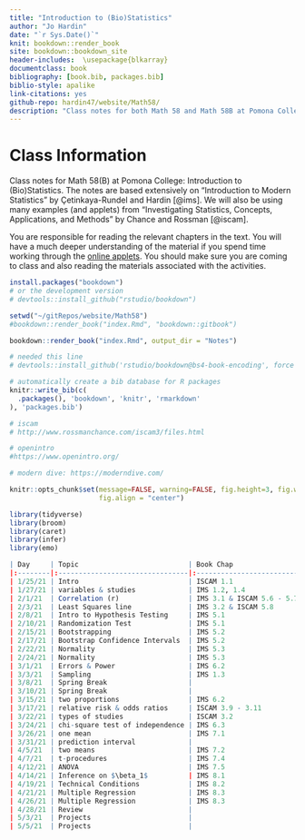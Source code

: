 ```yaml
---
title: "Introduction to (Bio)Statistics"
author: "Jo Hardin"
date: "`r Sys.Date()`"
knit: bookdown::render_book
site: bookdown::bookdown_site
header-includes:  \usepackage{blkarray}
documentclass: book
bibliography: [book.bib, packages.bib]
biblio-style: apalike
link-citations: yes
github-repo: hardin47/website/Math58/
description: "Class notes for both Math 58 and Math 58B at Pomona College: Introduction to Statistics and Introduction to Biostatistics.  The notes are based extensively on Introduction to Modern Statistics by Çetinkaya-Rundel and Hardin Investigating Statistical Concepts, Applications, and Methods by Chance and Rossman."
---
```


# Class Information {.unnumbered}

Class notes for Math 58(B) at Pomona College: Introduction to (Bio)Statistics. The notes are based extensively on "Introduction to Modern Statistics" by Çetinkaya-Rundel and Hardin [@ims]. We will also be using many examples (and applets) from "Investigating Statistics, Concepts, Applications, and Methods" by Chance and Rossman [@iscam].

You are responsible for reading the relevant chapters in the text.  You will have a much deeper understanding of the material if you spend time working through the <a href = "https://www.rossmanchance.com/applets/index2021.html" target = "_blank">online applets</a>. You should make sure you are coming to class and also reading the materials associated with the activities.

```r
install.packages("bookdown")
# or the development version
# devtools::install_github("rstudio/bookdown")

setwd("~/gitRepos/website/Math58")
#bookdown::render_book("index.Rmd", "bookdown::gitbook")

bookdown::render_book("index.Rmd", output_dir = "Notes")

# needed this line
# devtools::install_github('rstudio/bookdown@bs4-book-encoding', force = TRUE)
```

```r
# automatically create a bib database for R packages
knitr::write_bib(c(
  .packages(), 'bookdown', 'knitr', 'rmarkdown'
), 'packages.bib')
```

```r
# iscam
# http://www.rossmanchance.com/iscam3/files.html

# openintro
#https://www.openintro.org/

# modern dive: https://moderndive.com/
```

```r
knitr::opts_chunk$set(message=FALSE, warning=FALSE, fig.height=3, fig.width=5, 
                      fig.align = "center")

library(tidyverse)
library(broom)
library(caret)
library(infer)
library(emo)
```


```r
| Day     | Topic                           | Book Chap                 | Notes Section                                   |
|:--------|:--------------------------------|:--------------------------|:------------------------------------------------|
| 1/25/21 | Intro                           | ISCAM 1.1                 | \@ref(intro): Introduction                      |
| 1/27/21 | variables & studies             | IMS 1.2, 1.4              | \@ref(experim): Types of Studies                |
| 2/1/21  | Correlation (r)                 | IMS 3.1 & ISCAM 5.6 - 5.7 | \@ref(cor): correlation                         |
| 2/3/21  | Least Squares line              | IMS 3.2 & ISCAM 5.8       | \@ref(ls): Least Squares                        |
| 2/8/21  | Intro to Hypothesis Testing     | IMS 5.1                   | \@ref(randtest): Hypothesis Testing             |
| 2/10/21 | Randomization Test              | IMS 5.1                   | \@ref(randtest): Randomization Test             |
| 2/15/21 | Bootstrapping                   | IMS 5.2                   | \@ref(boot): Bootstrap                          |
| 2/17/21 | Bootstrap Confidence Intervals  | IMS 5.2                   | \@ref(bootCI): Boot CI                          |
| 2/22/21 | Normality                       | IMS 5.3                   | \@ref(CLT): CLT                                 |
| 2/24/21 | Normality                       | IMS 5.3                   | \@ref(norm): Normal Dist                        |
| 3/1/21  | Errors & Power                  | IMS 6.2                   | \@ref(errors): HT errors                        |
| 3/3/21  | Sampling                        | IMS 1.3                   | \@ref(samp): sampling                           |
| 3/8/21  | Spring Break                    |                           |                                                 |
| 3/10/21 | Spring Break                    |                           |                                                 |
| 3/15/21 | two proportions                 | IMS 6.2                   | \@ref(diffprop): difference in proportions      |
| 3/17/21 | relative risk & odds ratios     | ISCAM 3.9 - 3.11          | \@ref(rr): relative risk, \@ref(or): odds ratio |
| 3/22/21 | types of studies                | ISCAM 3.2                 | \@ref(or): odds ratios                          |
| 3/24/21 | chi-square test of independence | IMS 6.3                   | \@ref(chisq2): chi-sq test                      |
| 3/26/21 | one mean                        | IMS 7.1                   | \@ref(mean1inf): one mean                       |
| 3/31/21 | prediction interval             |                           | \@ref(mean1inf): predicting individual          |
| 4/5/21  | two means                       | IMS 7.2                   | \@ref(mean2inf): two means                      |
| 4/7/21  | t-procedures                    | IMS 7.4                   |                                                 |
| 4/12/21 | ANOVA                           | IMS 7.5                   | \@ref(ANOVA): ANOVA                             |
| 4/14/21 | Inference on $\beta_1$          | IMS 8.1                   | \@ref(infbeta1): inference on slope             |
| 4/19/21 | Technical Conditions            | IMS 8.2                   | \@ref(lmtechcond): technical conditions         |
| 4/21/21 | Multiple Regression             | IMS 8.3                   | \@ref(MLR): MLR                                 |
| 4/26/21 | Multiple Regression             | IMS 8.3                   | \@ref(MLRmod): MLR model                        |
| 4/28/21 | Review                          |                           |                                                 |
| 5/3/21  | Projects                        |                           |                                                 |
| 5/5/21  | Projects                        |                           |                                                 |
```




